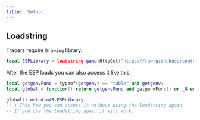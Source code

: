 ```yaml
---
title: 'Setup'
---
```


## Loadstring

<Info>Tracers require `Drawing` library.</Info>
```lua esp_lib.lua
local ESPLibrary = loadstring(game:HttpGet("https://raw.githubusercontent.com/mstudio45/MS-ESP/refs/heads/main/source.lua"))()
```

After the ESP loads you can also access it like this:
```lua global_esp.lua
local getgenvFunc = typeof(getgenv) == "table" and getgenv;
local global = function() return getgenvFunc and getgenvFunc() or _G end;

global().mstudio45.ESPLibrary 
-- ↑ This how you can access it without using the loadstring again
-- If you use the loadstring again it will work.
```